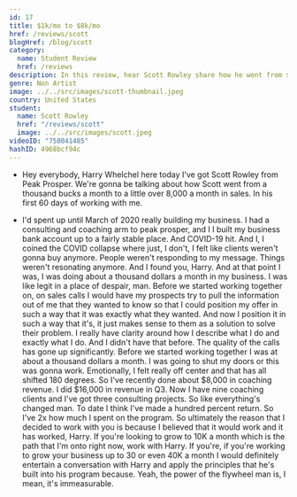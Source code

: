 ```yaml
---
id: 17
title: $1k/mo to $8k/mo
href: /reviews/scott
blogHref: /blog/scott
category:
  name: Student Review
  href: /reviews
description: In this review, hear Scott Rowley share how he went from $1k / mo to $8k / mo in 60 days helping adventurous men become the man they want to be, and experience the adventure of a lifetime.
genre: Non Artist
image: ../../src/images/scott-thumbnail.jpeg
country: United States
student:
  name: Scott Rowley
  href: "/reviews/scott"
  image: ../../src/images/scott.jpeg
videoID: "758041485"
hashID: 4968bcf94c
---
```


- Hey everybody, Harry Whelchel here today I've got Scott Rowley from Peak Prosper. We're gonna be talking about how Scott went from a thousand bucks a month to a little over 8,000 a month in sales. In his first 60 days of working with me.

- I'd spent up until March of 2020 really building my business. I had a consulting and coaching arm to peak prosper, and I I built my business bank account up to a fairly stable place. And COVID-19 hit. And I, I coined the COVID collapse where just, I don't, I felt like clients weren't gonna buy anymore. People weren't responding to my message. Things weren't resonating anymore. And I found you, Harry. And at that point I was, I was doing about a thousand dollars a month in my business. I was like legit in a place of despair, man. Before we started working together on, on sales calls I would have my prospects try to pull the information out of me that they wanted to know so that I could position my offer in such a way that it was exactly what they wanted. And now I position it in such a way that it's, it just makes sense to them as a solution to solve their problem. I really have clarity around how I describe what I do and exactly what I do. And I didn't have that before. The quality of the calls has gone up significantly. Before we started working together I was at about a thousand dollars a month. I was going to shut my doors or this was gonna work. Emotionally, I felt really off center and that has all shifted 180 degrees. So I've recently done about $8,000 in coaching revenue. I did $16,000 in revenue in Q3. Now I have nine coaching clients and I've got three consulting projects. So like everything's changed man. To date I think I've made a hundred percent return. So I've 2x how much I spent on the program. So ultimately the reason that I decided to work with you is because I believed that it would work and it has worked, Harry. If you're looking to grow to 10K a month which is the path that I'm onto right now, work with Harry. If you're, if you're working to grow your business up to 30 or even 40K a month I would definitely entertain a conversation with Harry and apply the principles that he's built into his program because. Yeah, the power of the flywheel man is, I mean, it's immeasurable.
